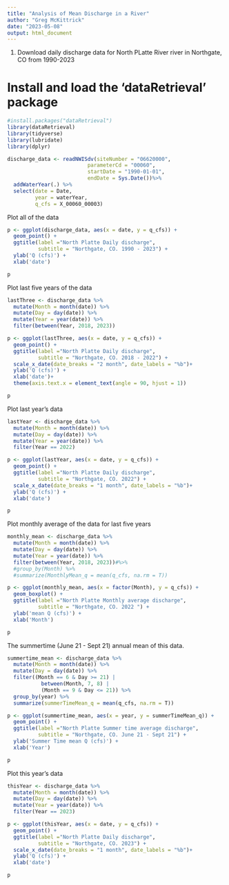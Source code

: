 ```yaml
---
title: "Analysis of Mean Discharge in a River"
author: "Greg McKittrick"
date: "2023-05-08"
output: html_document
---
```


1. Download daily discharge data for North PLatte River river in Northgate, CO from 1990-2023

# Install and load the 'dataRetrieval' package
```r
#install.packages("dataRetrieval")
library(dataRetrieval)
library(tidyverse)
library(lubridate)
library(dplyr)
```

```r

discharge_data <- readNWISdv(siteNumber = "06620000",
                          parameterCd = "00060", 
                          startDate = "1990-01-01", 
                          endDate = Sys.Date())%>%
  addWaterYear(.) %>%
  select(date = Date,
         year = waterYear,
         q_cfs = X_00060_00003)
```


Plot all of the data
```r

p <- ggplot(discharge_data, aes(x = date, y = q_cfs)) +
  geom_point() +
  ggtitle(label ="North Platte Daily discharge", 
          subtitle = "Northgate, CO. 1990 - 2023") +
  ylab('Q (cfs)') + 
  xlab('date')

p
```

Plot last five years of the data
```r
lastThree <- discharge_data %>%
  mutate(Month = month(date)) %>%
  mutate(Day = day(date)) %>%
  mutate(Year = year(date)) %>% 
  filter(between(Year, 2018, 2023))

p <- ggplot(lastThree, aes(x = date, y = q_cfs)) +
  geom_point() +
  ggtitle(label ="North Platte Daily discharge", 
          subtitle = "Northgate, CO. 2018 - 2022") +
  scale_x_date(date_breaks = "2 month", date_labels = "%b")+
  ylab('Q (cfs)') + 
  xlab('date')+
  theme(axis.text.x = element_text(angle = 90, hjust = 1))

p
```

Plot last year's data
```r
lastYear <- discharge_data %>%
  mutate(Month = month(date)) %>%
  mutate(Day = day(date)) %>%
  mutate(Year = year(date)) %>% 
  filter(Year == 2022)

p <- ggplot(lastYear, aes(x = date, y = q_cfs)) +
  geom_point() +
  ggtitle(label ="North Platte Daily discharge", 
          subtitle = "Northgate, CO. 2022") +
  scale_x_date(date_breaks = "1 month", date_labels = "%b")+
  ylab('Q (cfs)') + 
  xlab('date')

p
```

Plot monthly average of the data for last five years
```r
monthly_mean <- discharge_data %>%
  mutate(Month = month(date)) %>%
  mutate(Day = day(date)) %>%
  mutate(Year = year(date)) %>% 
  filter(between(Year, 2018, 2023))#%>% 
  #group_by(Month) %>%
  #summarize(MonthlyMean_q = mean(q_cfs, na.rm = T))

p <- ggplot(monthly_mean, aes(x = factor(Month), y = q_cfs)) +
  geom_boxplot() +
  ggtitle(label ="North Platte Monthly average discharge", 
          subtitle = "Northgate, CO. 2022 ") +
  ylab('mean Q (cfs)') + 
  xlab('Month')

p
```

The summertime (June 21 - Sept 21) annual mean of this data.
```r
summertime_mean <- discharge_data %>%
  mutate(Month = month(date)) %>%
  mutate(Day = day(date)) %>%
  filter((Month == 6 & Day >= 21) |
           between(Month, 7, 8) |
           (Month == 9 & Day <= 21)) %>% 
  group_by(year) %>%
  summarize(summerTimeMean_q = mean(q_cfs, na.rm = T))

p <- ggplot(summertime_mean, aes(x = year, y = summerTimeMean_q)) +
  geom_point() +
  ggtitle(label ="North Platte Summer time average discharge", 
          subtitle = "Northgate, CO. June 21 - Sept 21") +
  ylab('Summer Time mean Q (cfs)') + 
  xlab('Year')

p

```

Plot this year's data
```r
thisYear <- discharge_data %>%
  mutate(Month = month(date)) %>%
  mutate(Day = day(date)) %>%
  mutate(Year = year(date)) %>% 
  filter(Year == 2023)

p <- ggplot(thisYear, aes(x = date, y = q_cfs)) +
  geom_point() +
  ggtitle(label ="North Platte Daily discharge", 
          subtitle = "Northgate, CO. 2023") +
  scale_x_date(date_breaks = "1 month", date_labels = "%b")+
  ylab('Q (cfs)') + 
  xlab('date')

p
```
